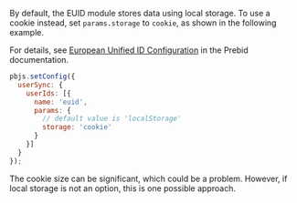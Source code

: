 <!-- GWH same section in integration-prebid.md, integration-prebid-client-side.md, integration-prebid-server-side.md. integration-javascript.md is different -->

By default, the EUID module stores data using local storage. To use a cookie instead, set `params.storage` to `cookie`, as shown in the following example.

For details, see [European Unified ID Configuration](https://docs.prebid.org/dev-docs/modules/userid-submodules/euid.html#european-unified-id-configuration) in the Prebid documentation.

```js
pbjs.setConfig({ 
  userSync: { 
    userIds: [{ 
      name: 'euid', 
      params: { 
        // default value is 'localStorage' 
        storage: 'cookie'  
      } 
    }] 
  } 
}); 
```

The cookie size can be significant, which could be a problem. However, if local storage is not an option, this is one possible approach.
